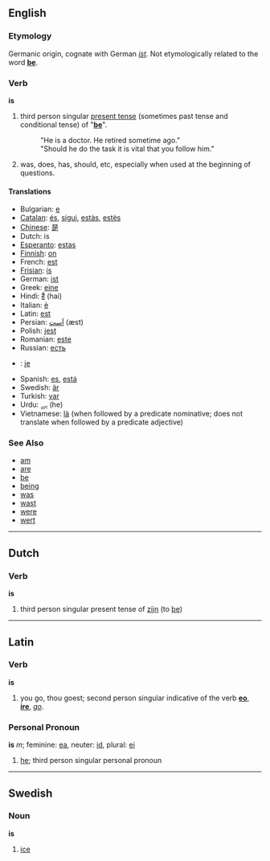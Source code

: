 ==English==
=== Etymology ===
Germanic origin, cognate with German ''[[ist]]''.  Not etymologically related to the word '''[[be]]'''.

=== Verb ===
'''is'''

# third person singular [[present tense]] (sometimes past tense and conditional tense) of "'''[[be]]'''".
#:"He is a doctor. He retired sometime ago."
#:"Should he do the task it is vital that you follow him." 
# was, does, has, should, etc, especially when used at the beginning of questions.

====Translations====
*Bulgarian: [[е]]
*[[Catalan]]: [[és]], [[sigui]], [[estàs]], [[estès]]
*[[Chinese]]: [[是]]
*Dutch: is
*[[Esperanto]]: [[estas]]
*[[Finnish]]: [[on]]
*French: [[est]]
*[[Frisian]]: [[is]]
*German: [[ist]]
*Greek: [[eine]]
*Hindi:  [[है]] (hai)
*Italian: [[è]]
*Latin: [[est]]
*Persian: [[اَست]] (æst)
*Polish: [[jest]]
*Romanian: [[este]]
*Russian: [[есть]]
*{{sk}}: [[je#Slovak|je]]
*Spanish: [[es]], [[está]]
*Swedish: [[är]]
*Turkish: [[var]]
*Urdu: [[ہے]] (he)
*Vietnamese: [[là#Vietnamese|là]] (when followed by a predicate nominative; does not translate when followed by a predicate adjective)

===See Also===
*[[am]]
*[[are]]
*[[be]]
*[[being]]
*[[was]]
*[[wast]]
*[[were]]
*[[wert]]

----

==Dutch==
===Verb===
'''is'''

# third person singular present tense of [[zijn]] (to [[be]])

----
==Latin==
=== Verb ===
'''is'''

# you go, thou goest; second person singular indicative of the verb '''[[eo]]''', '''[[ire]]''', ''[[go]]''.

=== Personal Pronoun ===
'''is''' ''m''; feminine: [[ea]], neuter: [[id]], plural: [[ei]]

#[[he]]; third person singular personal pronoun

----

==Swedish==
===Noun===
'''is'''

# [[ice]]